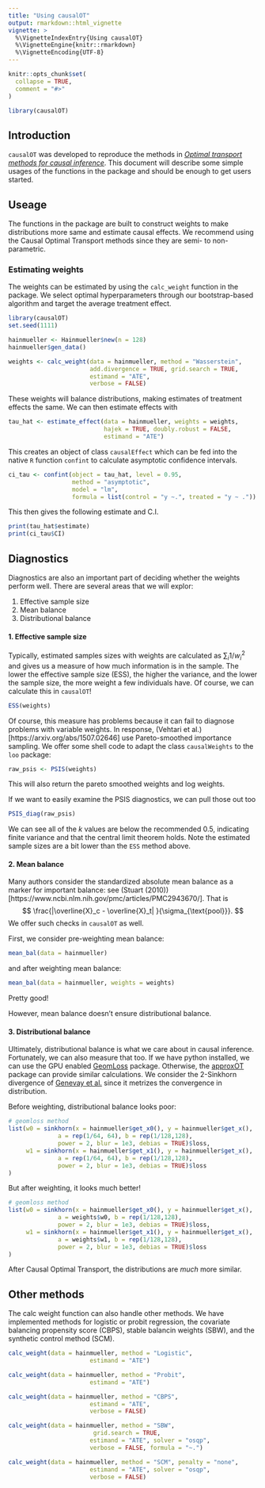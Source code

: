 ```yaml
---
title: "Using causalOT"
output: rmarkdown::html_vignette
vignette: >
  %\VignetteIndexEntry{Using causalOT}
  %\VignetteEngine{knitr::rmarkdown}
  %\VignetteEncoding{UTF-8}
---
```


```r
knitr::opts_chunk$set(
  collapse = TRUE,
  comment = "#>"
)
```

```r
library(causalOT)
```

## Introduction
`causalOT` was developed to reproduce the methods in [*Optimal transport methods for causal inference*](http://arxiv.org/abs/2109.01991). This document will describe some simple usages of the functions in the package and should be enough to get users started.

## Useage
The functions in the package are built to construct weights to make distributions more same and estimate causal effects. We recommend using the Causal Optimal Transport methods since they are semi- to non-parametric.

### Estimating weights
The weights can be estimated by using the `calc_weight` function in the package. We select optimal hyperparameters through our bootstrap-based algorithm and target the average treatment effect.
``` r
library(causalOT)
set.seed(1111)

hainmueller <- Hainmueller$new(n = 128)
hainmueller$gen_data()

weights <- calc_weight(data = hainmueller, method = "Wasserstein",
                       add.divergence = TRUE, grid.search = TRUE,
                       estimand = "ATE",
                       verbose = FALSE)

```
These weights will balance distributions, making estimates of treatment effects the same. We can then estimate effects with 
``` r
tau_hat <- estimate_effect(data = hainmueller, weights = weights,
                           hajek = TRUE, doubly.robust = FALSE,
                           estimand = "ATE")
```
This creates an object of class `causalEffect` which can be fed into the native `R` function `confint` to calculate asymptotic confidence intervals.
``` r
ci_tau <- confint(object = tau_hat, level = 0.95, 
                  method = "asymptotic",
                  model = "lm",
                  formula = list(control = "y ~.", treated = "y ~ ."))
```
This then gives the following estimate and C.I.
``` r
print(tau_hat$estimate)
print(ci_tau$CI)
```

## Diagnostics
Diagnostics are also an important part of deciding whether the weights perform well. There are several areas that we will explor:

1. Effective sample size
2. Mean balance
3. Distributional balance

#### 1. Effective sample size
Typically, estimated samples sizes with weights are calculated as $\sum_i 1/w_i^2$ and gives us a measure of how much information is in the sample. The lower the effective sample size (ESS), the higher the variance, and the lower the sample size, the more weight a few individuals have. Of course, we can calculate this in `causalOT`!
``` r
ESS(weights)
```

Of course, this measure has problems because it can fail to diagnose problems with variable weights. In response, (Vehtari et al.)[https://arxiv.org/abs/1507.02646] use Pareto-smoothed importance sampling. We offer some shell code to adapt the class `causalWeights` to the `loo` package:
``` r
raw_psis <- PSIS(weights)
```
This will also return the pareto smoothed weights and log weights.

If we want to easily examine the PSIS diagnostics, we can pull those out too
``` r
PSIS_diag(raw_psis)
```
We can see all of the $k$ values are below the recommended 0.5, indicating finite variance and that the central limit theorem holds. Note the estimated sample sizes are a bit lower than the `ESS` method above.

#### 2. Mean balance
Many authors consider the standardized absolute mean balance as a marker for important balance: see (Stuart (2010))[https://www.ncbi.nlm.nih.gov/pmc/articles/PMC2943670/]. That is
$$ \frac{|\overline{X}_c - \overline{X}_t| }{\sigma_{\text{pool}}}. $$
We offer such checks in `causalOT` as well.

First, we consider pre-weighting mean balance:
``` r
mean_bal(data = hainmueller)
```
and after weighting mean balance:
``` r
mean_bal(data = hainmueller, weights = weights)
```
Pretty good!

However, mean balance doesn't ensure distributional balance.

#### 3. Distributional balance
Ultimately, distributional balance is what we care about in causal inference. Fortunately, we can also measure that too. If we have python installed, we can use the GPU enabled [GeomLoss](https://www.kernel-operations.io/geomloss/) package. Otherwise, the [approxOT](https://CRAN.R-project.org/package=approxOT) package can provide similar calculations. We consider the 2-Sinkhorn divergence of [Genevay et al.](http://proceedings.mlr.press/v84/genevay18a/genevay18a.pdf) since it metrizes the convergence in distribution.

Before weighting, distributional balance looks poor:
```r
# geomloss method
list(w0 = sinkhorn(x = hainmueller$get_x0(), y = hainmueller$get_x(),
              a = rep(1/64, 64), b = rep(1/128,128),
              power = 2, blur = 1e3, debias = TRUE)$loss,
     w1 = sinkhorn(x = hainmueller$get_x1(), y = hainmueller$get_x(),
              a = rep(1/64, 64), b = rep(1/128,128),
              power = 2, blur = 1e3, debias = TRUE)$loss
)
```

But after weighting, it looks much better!
```r
# geomloss method
list(w0 = sinkhorn(x = hainmueller$get_x0(), y = hainmueller$get_x(),
              a = weights$w0, b = rep(1/128,128),
              power = 2, blur = 1e3, debias = TRUE)$loss,
     w1 = sinkhorn(x = hainmueller$get_x1(), y = hainmueller$get_x(),
              a = weights$w1, b = rep(1/128,128),
              power = 2, blur = 1e3, debias = TRUE)$loss
)
```
After Causal Optimal Transport, the distributions are *much* more similar.

## Other methods
The calc weight function can also handle other methods. We have implemented methods for logistic or probit regression, the covariate balancing propensity score (CBPS), stable balancin weights (SBW), and the synthetic control method (SCM).
```r
calc_weight(data = hainmueller, method = "Logistic",
                       estimand = "ATE")

calc_weight(data = hainmueller, method = "Probit",
                       estimand = "ATE")

calc_weight(data = hainmueller, method = "CBPS",
                       estimand = "ATE",
                       verbose = FALSE)

calc_weight(data = hainmueller, method = "SBW",
                        grid.search = TRUE,
                       estimand = "ATE", solver = "osqp",
                       verbose = FALSE, formula = "~.")

calc_weight(data = hainmueller, method = "SCM", penalty = "none",
                       estimand = "ATE", solver = "osqp",
                       verbose = FALSE)
```

